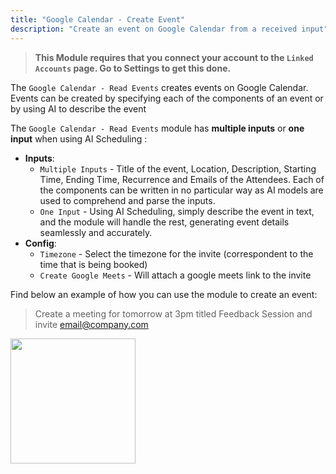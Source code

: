 ```yaml
---
title: "Google Calendar - Create Event"
description: "Create an event on Google Calendar from a received input"
---
```


> **This Module requires that you connect your account to the `Linked Accounts` page. Go to Settings to get this done.**

The `Google Calendar - Read Events` creates events on Google Calendar. Events can be created by specifying each of the components of an event or by using AI to describe the event

The `Google Calendar - Read Events` module has **multiple inputs** or **one input** when using AI Scheduling :

- **Inputs**:
  - `Multiple Inputs` - Title of the event, Location, Description, Starting Time, Ending Time, Recurrence and Emails of the Attendees. Each of the components can be written in no particular way as AI models are used to comprehend and parse the inputs.
  - `One Input` - Using AI Scheduling, simply describe the event in text, and the module will handle the rest, generating event details seamlessly and accurately.
- **Config**:
  - `Timezone` - Select the timezone for the invite (correspondent to the time that is being booked)
  - `Create Google Meets` - Will attach a google meets link to the invite

Find below an example of how you can use the module to create an event:

> Create a meeting for tomorrow at 3pm titled Feedback Session and invite email@company.com

<img height="200" src="/images/CreateEvent.png" />
